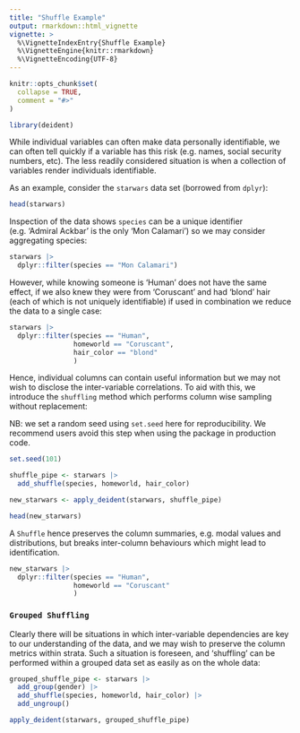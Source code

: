 ```yaml
---
title: "Shuffle Example"
output: rmarkdown::html_vignette
vignette: >
  %\VignetteIndexEntry{Shuffle Example}
  %\VignetteEngine{knitr::rmarkdown}
  %\VignetteEncoding{UTF-8}
---
```


```r
knitr::opts_chunk$set(
  collapse = TRUE,
  comment = "#>"
)
```

```r
library(deident)
```

While individual variables can often make data personally identifiable, we can often tell quickly if a variable has this risk (e.g. names, social security numbers, etc).  The less readily considered situation is when a collection of variables render individuals identifiable.  

As an example, consider the `starwars` data set (borrowed from `dplyr`):

``` r
head(starwars)
```

Inspection of the data shows `species` can be a unique identifier (e.g. 'Admiral Ackbar' is the only 'Mon Calamari') so we may consider aggregating species:

``` r
starwars |> 
  dplyr::filter(species == "Mon Calamari")
```

However, while knowing someone is 'Human' does not have the same effect, if we also knew they were from 'Coruscant' and had 'blond' hair (each of which is not uniquely identifiable) if used in combination we reduce the data to a single case: 

``` r
starwars |> 
  dplyr::filter(species == "Human", 
                homeworld == "Coruscant",
                hair_color == "blond"
                )
```

Hence, individual columns can contain useful information but we may not wish to disclose the inter-variable correlations.  To aid with this, we introduce the `shuffling` method  which performs column wise sampling without replacement:

NB: we set a random seed using `set.seed` here for reproducibility.  We recommend users avoid this step when using the package in production code.

``` r
set.seed(101)

shuffle_pipe <- starwars |> 
  add_shuffle(species, homeworld, hair_color)

new_starwars <- apply_deident(starwars, shuffle_pipe)

head(new_starwars)
```

A `Shuffle` hence preserves the column summaries, e.g. modal values and distributions, but breaks inter-column behaviours which might lead to identification.

``` r
new_starwars |> 
  dplyr::filter(species == "Human", 
                homeworld == "Coruscant"
                )
```

### `Grouped Shuffling`

Clearly there will be situations in which inter-variable dependencies are key to our understanding of the data, and we may wish to preserve the column metrics within strata.  Such a situation is foreseen, and 'shuffling' can be performed within a grouped data set as easily as on the whole data:

``` r
grouped_shuffle_pipe <- starwars |> 
  add_group(gender) |> 
  add_shuffle(species, homeworld, hair_color) |>
  add_ungroup()

apply_deident(starwars, grouped_shuffle_pipe)
```

